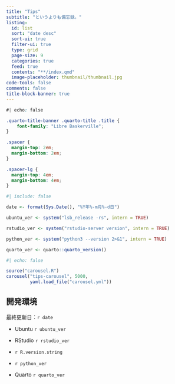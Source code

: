 ```yaml
---
title: "Tips"
subtitle: "というよりも備忘録。"
listing: 
  id: list
  sort: "date desc"
  sort-ui: true
  filter-ui: true
  type: grid
  page-size: 9
  categories: true
  feed: true
  contents: "**/index.qmd"
  image-placeholder: thumbnail/thumbnail.jpg
code-tools: false
comments: false
title-block-banner: true
---
```


```css
#| echo: false

.quarto-title-banner .quarto-title .title {
    font-family: "Libre Baskerville";
}

.spacer {
  margin-top: 2em;
  margin-bottom: 2em;
}

.spacer-lg {
  margin-top: 4em;
  margin-bottom: 4em;
}
```

```r
#| include: false

date <- format(Sys.Date(), "%Y年%-m月%-d日")

ubuntu_ver <- system("lsb_release -rs", intern = TRUE)

rstudio_ver <- system("rstudio-server version", intern = TRUE)

python_ver <- system("python3 --version 2>&1", intern = TRUE)

quarto_ver <- quarto::quarto_version()
```

```r
#| echo: false

source("carousel.R")
carousel("tips-carousel", 5000, 
         yaml.load_file("carousel.yml"))
```

<div class="spacer"></div>

::: {#list}
:::

<div class="spacer-lg"></div>

::: {.callout-note}
## 開発環境

最終更新日：`r date`

- Ubuntu `r ubuntu_ver`

- RStudio `r rstudio_ver`

- `r R.version.string`

- `r python_ver`

- Quarto `r quarto_ver`
:::
